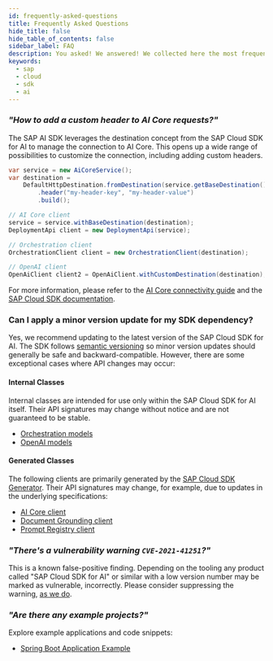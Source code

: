 ```yaml
---
id: frequently-asked-questions
title: Frequently Asked Questions
hide_title: false
hide_table_of_contents: false
sidebar_label: FAQ
description: You asked! We answered! We collected here the most frequent question about SAP Cloud SDK for Java.
keywords:
  - sap
  - cloud
  - sdk
  - ai
---
```


### _"How to add a custom header to AI Core requests?"_

The SAP AI SDK leverages the destination concept from the SAP Cloud SDK for AI to manage the connection to AI Core.
This opens up a wide range of possibilities to customize the connection, including adding custom headers.

```java
var service = new AiCoreService();
var destination =
    DefaultHttpDestination.fromDestination(service.getBaseDestination())
        .header("my-header-key", "my-header-value")
        .build();

// AI Core client
service = service.withBaseDestination(destination);
DeploymentApi client = new DeploymentApi(service);

// Orchestration client
OrchestrationClient client = new OrchestrationClient(destination);

// OpenAI client
OpenAiClient client2 = OpenAiClient.withCustomDestination(destination);
```

For more information, please refer to the [AI Core connectivity guide](connecting-to-ai-core) and the [SAP Cloud SDK documentation](https://sap.github.io/cloud-sdk/docs/java/features/connectivity/http-destinations).

### Can I apply a minor version update for my SDK dependency?
Yes, we recommend updating to the latest version of the SAP Cloud SDK for AI.
The SDK follows [semantic versioning](https://semver.org) so minor version updates should generally be safe and backward-compatible.
However, there are some exceptional cases where API changes may occur:

#### Internal Classes
Internal classes are intended for use only within the SAP Cloud SDK for AI itself. 
Their API signatures may change without notice and are not guaranteed to be stable.
- [Orchestration models](https://github.com/SAP/ai-sdk-java/tree/main/orchestration/src/main/java/com/sap/ai/sdk/orchestration/model)
- [OpenAI models](https://github.com/SAP/ai-sdk-java/tree/main/foundation-models/openai/src/main/java/com/sap/ai/sdk/foundationmodels/openai/generated/model)

#### Generated Classes
The following clients are primarily generated by the [SAP Cloud SDK Generator](https://sap.github.io/cloud-sdk/). 
Their API signatures may change, for example, due to updates in the underlying specifications:
- [AI Core client](https://github.com/SAP/ai-sdk-java/tree/main/core/src/main/java/com/sap/ai/sdk/core)
- [Document Grounding client](https://github.com/SAP/ai-sdk-java/tree/main/core-services/document-grounding)
- [Prompt Registry client](https://github.com/SAP/ai-sdk-java/tree/main/core-services/prompt-registry)

### _"There's a vulnerability warning `CVE-2021-41251`?"_

This is a known false-positive finding.
Depending on the tooling any product called "SAP Cloud SDK for AI" or similar with a low version number may be marked as vulnerable, incorrectly.
Please consider suppressing the warning, [as we do](https://github.com/SAP/ai-sdk-java/blob/main/.pipeline/dependency-check-suppression.xml).

### _"Are there any example projects?"_

Explore example applications and code snippets:

- [Spring Boot Application Example](https://github.com/SAP/ai-sdk-java/tree/main/sample-code/spring-app)
